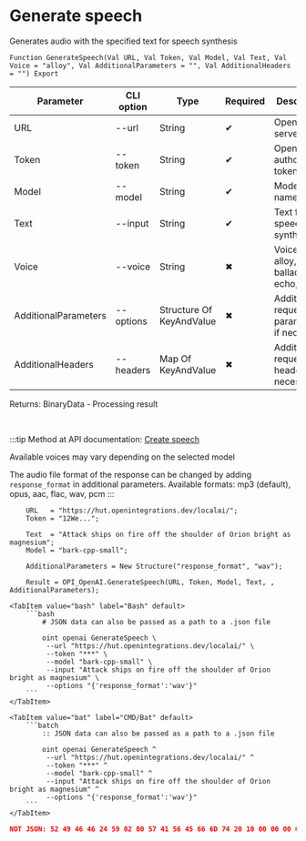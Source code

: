 ﻿---
sidebar_position: 1
description: Generate speech and other functions to work with OpenAI in the Open Integration Package, a free open-source integration library for 1C:Enterprise 8, OneScript and CLI
keywords: [1C, 1С, 1С:Enterprise, 1С:Enterprise 8.3, API, Integration, Services, Exchange, OneScript, CLI, OpenAI]
---


# Generate speech
 Generates audio with the specified text for speech synthesis



`Function GenerateSpeech(Val URL, Val Token, Val Model, Val Text, Val Voice = "alloy", Val AdditionalParameters = "", Val AdditionalHeaders = "") Export`

  | Parameter | CLI option | Type | Required | Description |
  |-|-|-|-|-|
  | URL | --url | String | &#x2714; | OpenAI server URL |
  | Token | --token | String | &#x2714; | OpenAI authorization token |
  | Model | --model | String | &#x2714; | Models name |
  | Text | --input | String | &#x2714; | Text for speech synthesis |
  | Voice | --voice | String | &#x2716; | Voice type: alloy, ash, ballad, coral, echo, etc.. |
  | AdditionalParameters | --options | Structure Of KeyAndValue | &#x2716; | Additional request parameters, if necessary |
  | AdditionalHeaders | --headers | Map Of KeyAndValue | &#x2716; | Additional request headers, if necessary |

  
  Returns:  BinaryData - Processing result

<br/>

:::tip
Method at API documentation: [Create speech](https://platform.openai.com/docs/api-reference/audio/createSpeech)

Available voices may vary depending on the selected model

The audio file format of the response can be changed by adding `response_format` in additional parameters. Available formats: mp3 (default), opus, aac, flac, wav, pcm
:::
<br/>


```bsl title="1C:Enterprise/OneScript code example"
    URL   = "https://hut.openintegrations.dev/localai/";
    Token = "12We...";

    Text  = "Attack ships on fire off the shoulder of Orion bright as magnesium";
    Model = "bark-cpp-small";

    AdditionalParameters = New Structure("response_format", "wav");

    Result = OPI_OpenAI.GenerateSpeech(URL, Token, Model, Text, , AdditionalParameters);
```
 

 <Tabs>
  
    <TabItem value="bash" label="Bash" default>
        ```bash
            # JSON data can also be passed as a path to a .json file
            
            oint openai GenerateSpeech \
             --url "https://hut.openintegrations.dev/localai/" \
             --token "***" \
             --model "bark-cpp-small" \
             --input "Attack ships on fire off the shoulder of Orion bright as magnesium" \
             --options "{'response_format':'wav'}"
        ```
    </TabItem>
  
    <TabItem value="bat" label="CMD/Bat" default>
        ```batch
            :: JSON data can also be passed as a path to a .json file
            
            oint openai GenerateSpeech ^
             --url "https://hut.openintegrations.dev/localai/" ^
             --token "***" ^
             --model "bark-cpp-small" ^
             --input "Attack ships on fire off the shoulder of Orion bright as magnesium" ^
             --options "{'response_format':'wav'}"
        ```
    </TabItem>
</Tabs>


```json title="Result"
NOT JSON: 52 49 46 46 24 59 02 00 57 41 56 45 66 6D 74 20 10 00 00 00 01 00 01 00 80 3E 00 00 00 7D 00 00 02 00 10 00 64 61 74 61 00 59 02 00 FD FF 04 00 03 00 00 00 00 00 03 00 06 00 03 00 01 00 00 00…
```
